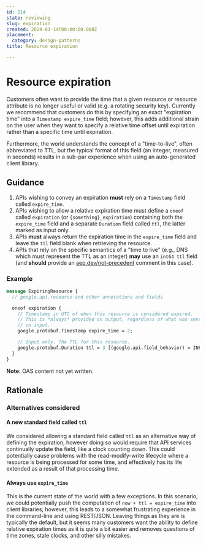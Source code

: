 ```yaml
---
id: 214
state: reviewing
slug: expiration
created: 2024-03-14T00:00:00.000Z
placement:
  category: design-patterns
title: Resource expiration

--- 
```


# Resource expiration

Customers often want to provide the time that a given resource or resource
attribute is no longer useful or valid (e.g. a rotating security key). Currently
we recommend that customers do this by specifying an exact "expiration time"
into a `Timestamp expire_time` field; however, this adds
additional strain on the user when they want to specify a relative time offset
until expiration rather than a specific time until expiration.

Furthermore, the world understands the concept of a "time-to-live", often
abbreviated to TTL, but the typical format of this field (an integer, measured
in seconds) results in a sub-par experience when using an auto-generated client
library.

## Guidance

1.  APIs wishing to convey an expiration **must** rely on a
    `Timestamp` field called `expire_time`.
2.  APIs wishing to allow a relative expiration time must define a `oneof`
    called `expiration` (or `{something}_expiration`) containing both the
    `expire_time` field and a separate `Duration`
    field called `ttl`, the latter marked as input only.
3.  APIs **must** always return the expiration time in the `expire_time` field
    and leave the `ttl` field blank when retrieving the resource.
4.  APIs that rely on the specific semantics of a "time to live" (e.g., DNS
    which must represent the TTL as an integer) **may** use an `int64 ttl`
    field (and **should** provide an [aep.dev/not-precedent](./0200.md) comment
    in this case).

### Example


<Tabs>
  <TabItem label="Protocol Buffers">
  
  ```proto
  message ExpiringResource {
    // google.api.resource and other annotations and fields
  
    oneof expiration {
      // Timestamp in UTC of when this resource is considered expired.
      // This is *always* provided on output, regardless of what was sent
      // on input.
      google.protobuf.Timestamp expire_time = 2;
  
      // Input only. The TTL for this resource.
      google.protobuf.Duration ttl = 3 [(google.api.field_behavior) = INPUT_ONLY];
    }
  }
  ```
  
  </TabItem>
  <TabItem label="OpenAPI 3.0">
  
  **Note:**  OAS content not yet written.
  
  
  </TabItem>
</Tabs>
    

## Rationale

### Alternatives considered

#### A new standard field called `ttl`

We considered allowing a standard field called `ttl` as an alternative way of
defining the expiration, however doing so would require that API services
continually update the field, like a clock counting down. This could
potentially cause problems with the read-modify-write lifecycle where a
resource is being processed for some time, and effectively has its life
extended as a result of that processing time.

#### Always use `expire_time`

This is the current state of the world with a few exceptions. In this scenario,
we could potentially push the computation of `now + ttl = expire_time` into
client libraries; however, this leads to a somewhat frustrating experience in
the command-line and using REST/JSON. Leaving things as they are is typically
the default, but it seems many customers want the ability to define relative
expiration times as it is quite a bit easier and removes questions of time
zones, stale clocks, and other silly mistakes.
